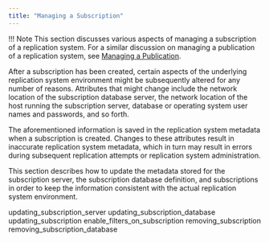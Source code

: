 ```yaml
---
title: "Managing a Subscription"
---
```


<div id="managing_subscription" class="registered_link"></div>

!!! Note
    This section discusses various aspects of managing a subscription of a replication system. For a similar discussion on managing a publication of a replication system, see [Managing a Publication](../../07_common_operations/06_managing_publication/#managing_publication).

After a subscription has been created, certain aspects of the underlying replication system environment might be subsequently altered for any number of reasons. Attributes that might change include the network location of the subscription database server, the network location of the host running the subscription server, database or operating system user names and passwords, and so forth.

The aforementioned information is saved in the replication system metadata when a subscription is created. Changes to these attributes result in inaccurate replication system metadata, which in turn may result in errors during subsequent replication attempts or replication system administration.

This section describes how to update the metadata stored for the subscription server, the subscription database definition, and subscriptions in order to keep the information consistent with the actual replication system environment.

<div class="toctree" maxdepth="4">

updating_subscription_server updating_subscription_database updating_subscription enable_filters_on_subscription removing_subscription removing_subscription_database

</div>
